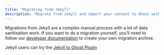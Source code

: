 ```yaml
---
title: "Migrating from Jekyll"
description: "Migrate from Jekyll and import your content to Ghost with this guide"
---
```


Migrations from Jekyll are a complex manual process with a lot of data sanitisation work. If you want to do a migration yourself, you’ll need to follow our [developer documentation](/migration/custom/) to create your own migration archive.

Jekyll users can try the [Jekyll to Ghost Plugin](https://github.com/mekomlusa/Jekyll-to-Ghost)